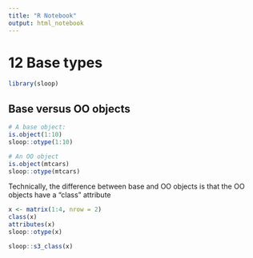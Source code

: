 ```yaml
---
title: "R Notebook"
output: html_notebook
---
```


# 12 Base types

```r
library(sloop)
```

## Base versus OO objects
```r
# A base object:
is.object(1:10)
sloop::otype(1:10)

# An OO object
is.object(mtcars)
sloop::otype(mtcars)


```
Technically, the difference between base and OO objects is that the OO objects have a "class" attribute
```r
x <- matrix(1:4, nrow = 2)
class(x)
attributes(x)
sloop::otype(x)

sloop::s3_class(x)
```























